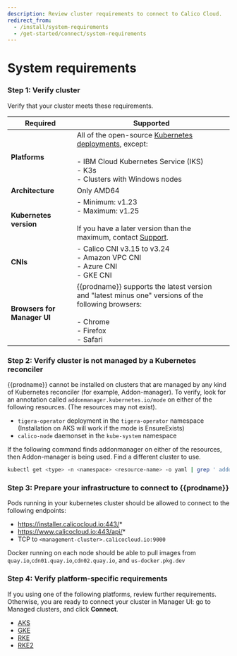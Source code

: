 ```yaml
---
description: Review cluster requirements to connect to Calico Cloud.
redirect_from:
  - /install/system-requirements
  - /get-started/connect/system-requirements
---
```


# System requirements

### Step 1: Verify cluster

<!--  This file is referenced in the manager UI and its location should not be changed with accounting for references from pendo/manager UI. A symlink so this file exists at install/system-requirements.  -->

Verify that your cluster meets these requirements.

| Required                    | Supported                                                                                                                                                                                                         |
| --------------------------- | ----------------------------------------------------------------------------------------------------------------------------------------------------------------------------------------------------------------- |
| **Platforms**               | All of the open-source [Kubernetes deployments](https://docs.projectcalico.org/getting-started/kubernetes/), except: <br/><br/>- IBM Cloud Kubernetes Service (IKS)<br/>- K3s <br />- Clusters with Windows nodes |
| **Architecture**            | Only AMD64                                                                                                                                                                                                        |
| **Kubernetes version**      | - Minimum: v1.23<br/>- Maximum: v1.25<br /><br />If you have a later version than the maximum, contact [Support](https://support.tigera.io/).                                                                     |
| **CNIs**                    | - Calico CNI v3.15 to v3.24<br />- Amazon VPC CNI<br/>- Azure CNI<br/>- GKE CNI                                                                                                                                                 |
| **Browsers for Manager UI** | {{prodname}} supports the latest version and "latest minus one" versions of the following browsers:<br/><br/>- Chrome<br/>- Firefox<br/>- Safari                                                                  |

### Step 2: Verify cluster is not managed by a Kubernetes reconciler

{{prodname}} cannot be installed on clusters that are managed by any kind of Kubernetes reconciler (for example, Addon-manager). To verify, look for an annotation called `addonmanager.kubernetes.io/mode` on either of the following resources. (The resources may not exist).

- `tigera-operator` deployment in the `tigera-operator` namespace (Installation on AKS will work if the mode is EnsureExists)
- `calico-node` daemonset in the `kube-system` namespace

If the following command finds addonmanager on either of the resources, then Addon-manager is being used. Find a different cluster to use.

```bash
kubectl get <type> -n <namespace> <resource-name> -o yaml | grep ' addonmanager.kubernetes.io/mode:'
```

### Step 3: Prepare your infrastructure to connect to {{prodname}}

Pods running in your kubernetes cluster should be allowed to connect to the following endpoints:

- https://installer.calicocloud.io:443/*
- https://www.calicocloud.io:443/api/*
- TCP to `<management-cluster>.calicocloud.io:9000`

Docker running on each node should be able to pull images from `quay.io`,`cdn01.quay.io`,`cdn02.quay.io`, and `us-docker.pkg.dev`

### Step 4: Verify platform-specific requirements

If you using one of the following platforms, review further requirements. Otherwise, you are ready to connect your cluster in Manager UI: go to Managed clusters, and click **Connect**.

- [AKS](aks.mdx)
- [GKE](gke.mdx)
- [RKE](rke.mdx)
- [RKE2](rke2.mdx)
